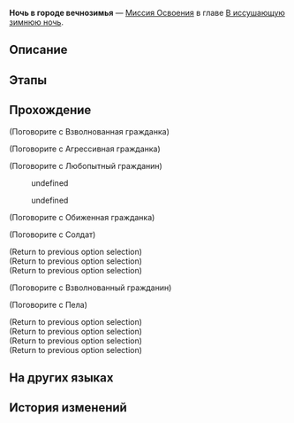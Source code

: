 {{Дополнить|Диалоги.}}
{{Миссия Инфобокс
|id              = 1010203
|Название        = 
|Изображение     = Миссия Освоения Ночь в городе вечнозимья.png
|Тип             = Миссия Освоения
|События         = 
|Глава           = В иссушающую зимнюю ночь
|Условия         = Завершена [[Миссия Освоения]] ''[[Путешественники ночью зимней]]''
|Персонажи       = Агрессивная гражданка; Взволнованная гражданка; Взволнованный гражданин; Любопытный гражданин; Обиженная гражданка; Пела; Первопроходец; Сдержанный воин Среброгривых Стражей; Суровый воин Среброгривых Стражей
|СтартЛокация    = Административный район
|Мир             = Ярило-VI
|Локации         = Административный район
|Предыдущая      = Путешественники ночью зимней
|Следующая       = 
|Награды         = 
}}
'''Ночь в городе вечнозимья''' — [[Миссия Освоения]] в главе [[В иссушающую зимнюю ночь]].

==Описание==
{{Описание|<!--официальное описание из Перекрёстка судеб-->}}

==Этапы==


==Прохождение==
{{Дополнить}}



;(Поговорите с Взволнованная гражданка)
<!--Unknown TalkSentence: 101011042-->

;(Поговорите с Агрессивная гражданка)
<!--Unknown TalkSentence: 101011041-->

;(Поговорите с Любопытный гражданин)
<!--Unknown TalkSentence: 101011033-->
:{{Диалог|Стрелка}} undefined
:{{Диалог|Стрелка}} undefined
<!--Unknown TalkSentence: 101011035-->
<!--Unknown TalkSentence: 101011036-->
<!--Unknown TalkSentence: 101011040-->

;(Поговорите с Обиженная гражданка)
<!--Unknown TalkSentence: 101011032-->

;(Поговорите с Солдат)
<!--Unknown TalkSentence: 101011216-->
;(Return to previous option selection)
;(Return to previous option selection)
;(Return to previous option selection)

;(Поговорите с Взволнованный гражданин)
<!--Unknown TalkSentence: 101011230-->


;(Поговорите с Пела)
<!--Unknown TalkSentence: 101011317-->
;(Return to previous option selection)
;(Return to previous option selection)
;(Return to previous option selection)
;(Return to previous option selection)
{{Диалог Конец}}

==На других языках==
{{На других языках
|en   = Everwinter Night
|zhs  = 永冬城之夜
|zht  = 永冬城之夜
|ja   = 常冬の城の夜
|ko   = 영원한 겨울 성의 밤
|es   = Eterna noche invernal
|fr   = Nuit de l'Hiver éternel
|ru   = Ночь в городе вечнозимья
|th   = ค่ำคืนของเมืองแห่งความหนาวนิรันดร์
|vi   = Đêm Ở Thành Everwinter
|de   = Immerwinternacht
|id   = Malam Kota Salju Abadi
|pt   = Noite do Inverno Eterno
}}

==История изменений==
{{История изменений|2.7}}
